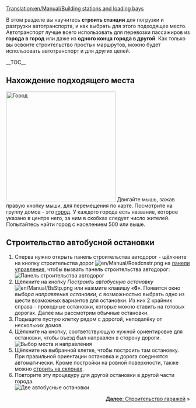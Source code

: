 [[Translation:en/Manual/Building stations and loading bays]]
{{ru/Необходимо сделать|поправить ссылки после перевода соответствующих страниц, поменять картинки}}
{{ru/Manual/Учебник}}

В этом разделе вы научитесь '''строить станции''' для погрузки и разгрузки автотранспорта, и как выбрать для этого подходящее место. Автотранспорт лучше всего использовать для перевозки пассажиров из '''города в город''' или даже из '''одного конца города в другой'''. Как только вы освоите строительство простых маршрутов, можно будет использовать автотранспорт и для других целей. 

__TOC__

==Нахождение подходящего места==
[[File:en/Manual/Tutorial bus 1.png|thumb|300px|left|Город]]
Двигайте мышь, зажав правую кнопку мыши, для перемещения по карте. Посмотрите на группу домов - это [[ru/Manual/Город|город]]. У каждого города есть название, которое указано в центре него, за ним в скобках следует число жителей. Попытайтесь найти город с населением 500 или выше.
<br clear="left" />

==Строительство автобусной остановки==
# Сперва нужно открыть панель строительства автодорог - щёлкните на кнопку строительства дорог [[File:en/Manual/Roadcnstr.png]] на [[ru/Manual/Интерфейс игры#panel-upravleniia|панели управления]], чтобы вызвать панель строительства автодорог:<br/>[[File:en/Manual/Road constructionnew.png|none|frame|Панель строительства автодорог]]
# Щёлкните на кнопку ''Построить автобусную остановку'' [[File:en/Manual/BsStp.png]] или нажмите клавишу «'''6'''». Появится окно ''выбора направления остановки'', с возможностью выбрать одно из шести возможных вариантов для остановки. Из них 2 крайних справа - проходные остановки, которые можно ставить на готовых дорогах. Далее мы рассмотрим обычные остановки.
# Подыщите пустую клетку рядом с дорогой, неподалёку от нескольких домов.
# Щёлкните на кнопку, соответствующую нужной ориентировке для остановки, чтобы въезд был направлен в сторону дороги.<br/>[[File:en/Manual/Tutorial bus 2.png|frame|none|Выбор места и направления]]
# Щёлкните на выбранной клетке, чтобы построить там остановку. При правильной ориентации остановка и дорога соединятся автоматически. Кроме постройки на ровной поверхности, также можно [[ru/Archive/Manual/Settings/Строить на склонах|строить на склонах]].
# Повторите эту процедуру для другой остановки в другой части города.<br/>[[File:en/Manual/Tutorial bus 3.png|frame|none|Две автобусные остановки]]

<span style="float: right">[[ru/Manual/Строительство гаражей|'''Далее''': Строительство гаражей]] &raquo;</span>